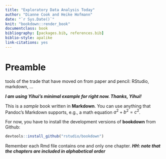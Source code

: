 ```yaml
--- 
title: "Exploratory Data Analysis Today"
author: "Dianne Cook and Heike Hofmann"
date: "`r Sys.Date()`"
knit: "bookdown::render_book"
documentclass: book
bibliography: [packages.bib, references.bib]
biblio-style: apalike
link-citations: yes
---
```


# Preamble


tools of the trade that have moved on from paper and pencil: RStudio, markdown, ...

***I am using Yihui's minimal example for right now. Thanks, Yihui!***

This is a _sample_ book written in **Markdown**. You can use anything that Pandoc's Markdown supports, e.g., a math equation $a^2 + b^2 = c^2$.

For now, you have to install the development versions of **bookdown** from Github:

```r
devtools::install_github("rstudio/bookdown")
```

Remember each Rmd file contains one and only one chapter. ***HH: note that the chapters are included in alphabetical order***
